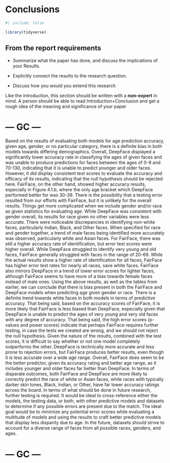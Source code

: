 # Conclusions

```r
#| include: false

library(tidyverse)
```

::: callout-note
## From the report requirements

-   Summarize what the paper has done, and discuss the implications of your Results.

-   Explicitly connect the results to the research question.

-   Discuss how you would you extend this research

Like the introduction, this section should be written with a **non-expert** in mind. A person should be able to read Introduction+Conclusion and get a rough idea of the meaning and significance of your paper
:::


# --- GC ---

Based on the results of evaluating both models for age prediction accuracy, given age, gender, or no particular category, there is a definite bias in both models towards differing demographics. Overall, DeepFace displayed a significantly lower accuracy rate in classifying the ages of given faces and was unable to produce predictions for faces between the ages of 0-9 and 70-130, indicating that it is unable to predict younger and older faces. However, it did display consistent test scores to evaluate the accuracy and efficacy of its results, indicating that the null hypothesis should be rejected here. FairFace, on the other hand, showed higher accuracy results, especially in Figure 4.1.b, where the only age bracket which DeepFace performed better for was 30-39. There is the possibility that a testing error resulted from our efforts with FairFace, but it is unlikely for the overall results. Things get more complicated when we include gender and/or race as given statistics for evaluating age. While DeepFace was consistent with gender overall, its results for race given no other variables were less accurate. There were noticeable discrepancies in identifying non-white faces, particularly Indian, Black, and Other faces. When specified for race and gender together, a trend of male faces being identified more accurately was observed, particularly white and Asian faces. For FairFace, there was still a higher accuracy rate of identification, but error test scores were higher overall. While DeepFace struggled to identify very young and old faces, FairFace generally struggled with faces in the range of 20-69. While the actual results show a higher rate of identification for all faces, FairFace has higher error test rates for nearly all races, save white faces. FairFace also mirrors DeepFace in a trend of lower error scores for lighter faces, although FairFace seems to have more of a bias towards female faces instead of male ones.
	Using the above results, as well as the tables from earlier, we can conclude that there is bias present in both the FairFace and DeepFace models when predicting age given gender or race. There is a definite trend towards white faces in both models in terms of predictive accuracy. That being said, based on the accuracy scores of FairFace, it is more likely that FairFace is less biased than DeepFace, especially given that DeepFace is unable to predict the ages of very young and very old faces with any degree of accuracy. That being said, the high error scores (p-values and power scores) indicate that perhaps FairFace requires further testing, in case the tests we created are wrong, and we should not reject the null hypothesis. Given the nature of the results, combined with the test scores, it is difficult to say whether or not one model completely outperforms the other. DeepFace is technically more accurate and less prone to rejection errors, but FairFace produces better results, even though it is less accurate over a wide age range. Overall, FairFace does seem to be the better predictor, given its accuracy rating and better age range, as it includes younger and older faces far better than DeepFace. In terms of disparate outcomes, both FairFace and DeepFace are more likely to correctly predict the race of white or Asian faces, while races with typically darker skin tones, Black, Indian, or Other, have far lower accuracy ratings across the board. 
	In terms of what should be done in future research, further testing is required. It would be ideal to cross-reference either the models, the testing data, or both, with other predictive models and datasets to determine if any possible errors are present due to the match. The ideal goal would be to minimize any potential error scores while evaluating a multitude of models and using the results to craft better predictive models that display less disparity due to age. In the future, datasets should strive to account for a diverse range of faces from all possible races, genders, and ages.
	
# --- GC ---
